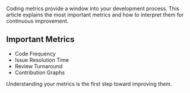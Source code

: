 Coding metrics provide a window into your development process. This article explains the most important metrics and how to interpret them for continuous improvement.

## Important Metrics

- Code Frequency
- Issue Resolution Time
- Review Turnaround
- Contribution Graphs

<Callout>Understanding your metrics is the first step toward improving them.</Callout>
